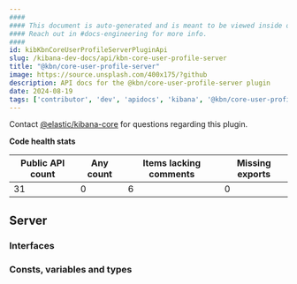 ```yaml
---
####
#### This document is auto-generated and is meant to be viewed inside our experimental, new docs system.
#### Reach out in #docs-engineering for more info.
####
id: kibKbnCoreUserProfileServerPluginApi
slug: /kibana-dev-docs/api/kbn-core-user-profile-server
title: "@kbn/core-user-profile-server"
image: https://source.unsplash.com/400x175/?github
description: API docs for the @kbn/core-user-profile-server plugin
date: 2024-08-19
tags: ['contributor', 'dev', 'apidocs', 'kibana', '@kbn/core-user-profile-server']
---
```




Contact [@elastic/kibana-core](https://github.com/orgs/elastic/teams/kibana-core) for questions regarding this plugin.

**Code health stats**

| Public API count  | Any count | Items lacking comments | Missing exports |
|-------------------|-----------|------------------------|-----------------|
| 31 | 0 | 6 | 0 |

## Server

### Interfaces
<DocDefinitionList data={kbnCoreUserProfileServerObj.server.interfaces}/>

### Consts, variables and types
<DocDefinitionList data={kbnCoreUserProfileServerObj.server.misc}/>

